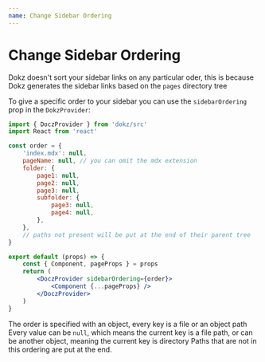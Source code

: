 ```yaml
---
name: Change Sidebar Ordering
---
```


# Change Sidebar Ordering

Dokz doesn't sort your sidebar links on any particular oder, this is because Dokz generates the sidebar links based on the `pages` directory tree

To give a specific order to your sidebar you can use the `sidebarOrdering` prop in the `DokzProvider`:

```jsx
import { DoczProvider } from 'dokz/src'
import React from 'react'

const order = {
    'index.mdx': null,
    pageName: null, // you can omit the mdx extension
    folder: {
        page1: null,
        page2: null,
        page3: null,
        subfolder: {
            page3: null,
            page4: null,
        },
    },
    // paths not present will be put at the end of their parent tree
}

export default (props) => {
    const { Component, pageProps } = props
    return (
        <DoczProvider sidebarOrdering={order}>
            <Component {...pageProps} />
        </DoczProvider>
    )
}
```

The order is specified with an object, every key is a file or an object path
Every value can be `null`, which means the current key is a file path, or can be another object, meaning the current key is directory
Paths that are not in this ordering are put at the end.
